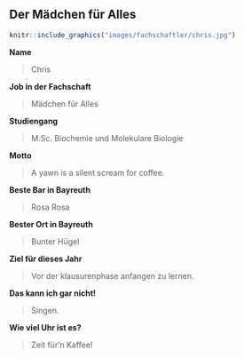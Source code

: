 ## Der Mädchen für Alles {#fachschaftler-fachschaftlerinnen-dritter-vorsitz}

```r
knitr::include_graphics("images/fachschaftler/chris.jpg")
```

**Name**

> Chris

**Job in der Fachschaft**

> Mädchen für Alles

**Studiengang**

> M.Sc. Biochemie und Molekulare Biologie

**Motto**

> A yawn is a silent scream for coffee.

**Beste Bar in Bayreuth**

> Rosa Rosa

**Bester Ort in Bayreuth**

> Bunter Hügel

**Ziel für dieses Jahr**

> Vor der klausurenphase anfangen zu lernen.

**Das kann ich gar nicht!**

> Singen.

**Wie viel Uhr ist es?**

> Zeit für'n Kaffee!